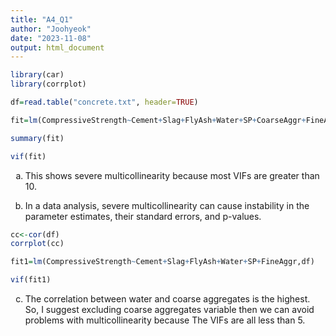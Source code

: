 ```yaml
---
title: "A4_Q1"
author: "Joohyeok"
date: "2023-11-08"
output: html_document
---
```


```r
library(car)
library(corrplot)

df=read.table("concrete.txt", header=TRUE)

fit=lm(CompressiveStrength~Cement+Slag+FlyAsh+Water+SP+CoarseAggr+FineAggr,df)

summary(fit)

vif(fit)

```
a) This shows severe multicollinearity because most VIFs are greater than 10.

b) In a data analysis, severe multicollinearity can cause instability in the parameter estimates, their standard errors, and p-values.

```r
cc<-cor(df)
corrplot(cc)

fit1=lm(CompressiveStrength~Cement+Slag+FlyAsh+Water+SP+FineAggr,df)

vif(fit1)

```

c) The correlation between water and coarse aggregates is the highest. So, I suggest excluding coarse aggregates variable then we can avoid problems with multicollinearity because The VIFs are all less than 5.



